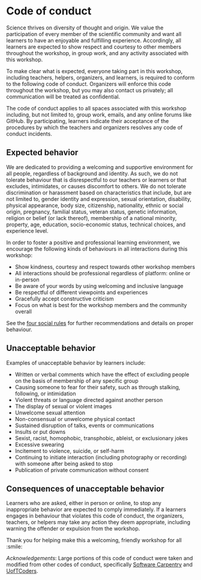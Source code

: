 <!-- NOTE: This file is auto-generated from the `template-workshop` template. -->

# Code of conduct {#sec-code-of-conduct}

Science thrives on diversity of thought and origin. We value the
participation of every member of the scientific community and want all
learners to have an enjoyable and fulfilling experience. Accordingly,
all learners are expected to show respect and courtesy to other members
throughout the workshop, in group work, and any activity associated with
this workshop.

To make clear what is expected, everyone taking part in this workshop,
including teachers, helpers, organizers, and learners, is required to
conform to the following code of conduct. Organizers will enforce this
code throughout the workshop, but you may also contact us privately; all
communication will be treated as confidential.

The code of conduct applies to all spaces associated with this workshop
including, but not limited to, group work, emails, and any online forums
like GitHub. By participating, learners indicate their
acceptance of the procedures by which the teachers and organizers
resolves any code of conduct incidents.

## Expected behavior

We are dedicated to providing a welcoming and supportive environment for
all people, regardless of background and identity. As such, we do not
tolerate behaviour that is disrespectful to our teachers or learners or
that excludes, intimidates, or causes discomfort to others. We do not
tolerate discrimination or harassment based on characteristics that
include, but are not limited to, gender identity and expression, sexual
orientation, disability, physical appearance, body size, citizenship,
nationality, ethnic or social origin, pregnancy, familial status,
veteran status, genetic information, religion or belief (or lack
thereof), membership of a national minority, property, age, education,
socio-economic status, technical choices, and experience level.

In order to foster a positive and professional learning environment, we
encourage the following kinds of behaviours in all interactions during
this workshop:

-   Show kindness, courtesy and respect towards other workshop members
-   All interactions should be professional regardless of platform:
    online or in-person
-   Be aware of your words by using welcoming and inclusive language
-   Be respectful of different viewpoints and experiences
-   Gracefully accept constructive criticism
-   Focus on what is best for the workshop members and the community
    overall

See the [four social
rules](https://www.recurse.com/manual#sub-sec-social-rules) for further
recommendations and details on proper behaviour.

## Unacceptable behavior

Examples of unacceptable behavior by learners include:

-   Written or verbal comments which have the effect of excluding people
    on the basis of membership of any specific group
-   Causing someone to fear for their safety, such as through stalking,
    following, or intimidation
-   Violent threats or language directed against another person
-   The display of sexual or violent images
-   Unwelcome sexual attention
-   Non-consensual or unwelcome physical contact
-   Sustained disruption of talks, events or communications
-   Insults or put downs
-   Sexist, racist, homophobic, transphobic, ableist, or exclusionary
    jokes
-   Excessive swearing
-   Incitement to violence, suicide, or self-harm
-   Continuing to initiate interaction (including photography or
    recording) with someone after being asked to stop
-   Publication of private communication without consent

## Consequences of unacceptable behavior

Learners who are asked, either in person or online, to stop any
inappropriate behavior are expected to comply immediately. If a learners
engages in behaviour that violates this code of conduct, the organizers,
teachers, or helpers may take any action they deem appropriate,
including warning the offender or expulsion from the workshop.

Thank you for helping make this a welcoming, friendly workshop for all
:smile:

::: {.callout-note appearance="default"}
*Acknowledgements*: Large portions of this code of conduct were taken
and modified from other codes of conduct, specifically [Software
Carpentry](https://docs.carpentries.org/topic_folders/policies/code-of-conduct.html)
and
[UofTCoders](https://github.com/UofTCoders/studyGroup/blob/gh-pages/codeOfConduct.md).
:::
